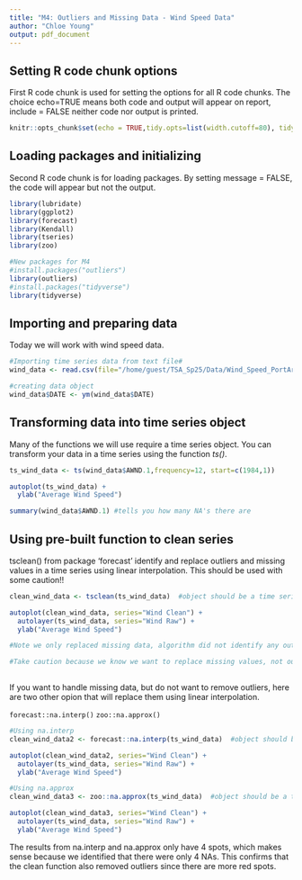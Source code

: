 ```yaml
---
title: "M4: Outliers and Missing Data - Wind Speed Data"
author: "Chloe Young"
output: pdf_document
---
```



## Setting R code chunk options

First R code chunk is used for setting the options for all R code chunks. The choice echo=TRUE means both code and output will appear on report, include = FALSE neither code nor output is printed.

```r
knitr::opts_chunk$set(echo = TRUE,tidy.opts=list(width.cutoff=80), tidy=FALSE) 
```

## Loading packages and initializing

Second R code chunk is for loading packages. By setting message = FALSE, the code will appear but not the output. 

```r
library(lubridate)
library(ggplot2)
library(forecast)
library(Kendall)
library(tseries)
library(zoo)

#New packages for M4
#install.packages("outliers")
library(outliers)
#install.packages("tidyverse")
library(tidyverse)

```

## Importing and preparing data

Today we will work with wind speed data. 

```r

#Importing time series data from text file#
wind_data <- read.csv(file="/home/guest/TSA_Sp25/Data/Wind_Speed_PortArthurTX_Processed.csv",header=TRUE,stringsAsFactors = TRUE)

#creating data object
wind_data$DATE <- ym(wind_data$DATE)

```


## Transforming data into time series object

Many of the functions we will use require a time series object. You can transform your data in a time series using the function *ts()*. 

```r
ts_wind_data <- ts(wind_data$AWND.1,frequency=12, start=c(1984,1)) 

autoplot(ts_wind_data) +
  ylab("Average Wind Speed") 

summary(wind_data$AWND.1) #tells you how many NA's there are
```


## Using pre-built function to clean series

tsclean() from package 'forecast' identify and replace outliers and missing values in a time series using linear interpolation. This should be used with some caution!!

```r

clean_wind_data <- tsclean(ts_wind_data)  #object should be a time series

autoplot(clean_wind_data, series="Wind Clean") +
  autolayer(ts_wind_data, series="Wind Raw") +
  ylab("Average Wind Speed") 

#Note we only replaced missing data, algorithm did not identify any outliers for this data set.

#Take caution because we know we want to replace missing values, not outliers. 
  

```

If you want to handle missing data, but do not want to remove outliers, here are two other opion that will replace them using linear interpolation.

`forecast::na.interp()`
`zoo::na.approx()`

```r
#Using na.interp
clean_wind_data2 <- forecast::na.interp(ts_wind_data)  #object should be a time series

autoplot(clean_wind_data2, series="Wind Clean") +
  autolayer(ts_wind_data, series="Wind Raw") +
  ylab("Average Wind Speed") 

```

```r

#Using na.approx
clean_wind_data3 <- zoo::na.approx(ts_wind_data)  #object should be a time series

autoplot(clean_wind_data3, series="Wind Clean") +
  autolayer(ts_wind_data, series="Wind Raw") +
  ylab("Average Wind Speed") 

```

The results from na.interp and na.approx only have 4 spots, which makes sense because we identified that there were only 4 NAs. This confirms that the clean function also removed outliers since there are more red spots. 

